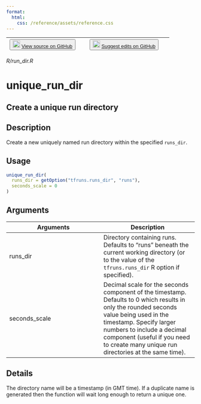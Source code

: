 ```yaml
---
format:
  html:
    css: /reference/assets/reference.css
---
```


| <button class="button"> ![](/reference/assets/GitHub-Mark-32px.png){width="20"} [View source on GitHub](https://github.com/rstudio/tfruns//blob/main/R/run_dir.R) </button> | <button class="button"> ![](/reference/assets/GitHub-Mark-32px.png){width="20"} [Suggest edits on GitHub](https://github.com/rstudio/tfruns//edit/main/R/run_dir.R) </button> |
|:------------------------------:|:--------------------------------------:|

*R/run_dir.R*

# unique_run_dir

## Create a unique run directory

## Description
Create a new uniquely named run directory within the specified `runs_dir`. 


## Usage
```r
unique_run_dir( 
  runs_dir = getOption("tfruns.runs_dir", "runs"), 
  seconds_scale = 0 
) 
```

## Arguments
|Arguments|Description|
|---|---|
| runs_dir | Directory containing runs. Defaults to "runs" beneath the current working directory (or to the value of the `tfruns.runs_dir` R option if specified). |
| seconds_scale | Decimal scale for the seconds component of the timestamp. Defaults to 0 which results in only the rounded seconds value being used in the timestamp. Specify larger numbers to include a decimal component (useful if you need to create many unique run directories at the same time). |

## Details
The directory name will be a timestamp (in GMT time). If a duplicate name is generated then the function will wait long enough to return a unique one. 






